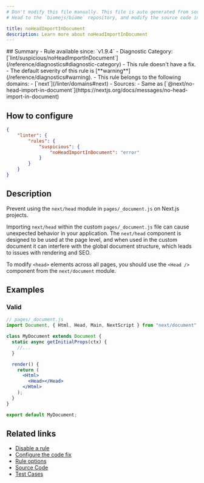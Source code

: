 ```yaml
---
# Don't modify this file manually. This file is auto generated from source, and you will lose your changes next time the website is built.
# Head to the `biomejs/biome` repository, and modify the source code in there.

title: noHeadImportInDocument
description: Learn more about noHeadImportInDocument
---
```


<Tabs>
<TabItem label="JSX and TSX" icon="seti:javascript">
## Summary
- Rule available since: `v1.9.4`
- Diagnostic Category: [`lint/suspicious/noHeadImportInDocument`](/reference/diagnostics#diagnostic-category)
- This rule doesn't have a fix.
- The default severity of this rule is [**warning**](/reference/diagnostics#warning).
- This rule belongs to the following domains:
  - [`next`](/linter/domains#next)
- Sources: 
  - Same as [`@next/no-head-import-in-document`](https://nextjs.org/docs/messages/no-head-import-in-document)

## How to configure
```json title="biome.json"
{
	"linter": {
		"rules": {
			"suspicious": {
				"noHeadImportInDocument": "error"
			}
		}
	}
}

```
## Description
Prevent using the `next/head` module in `pages/_document.js` on Next.js projects.

Importing `next/head` within the custom `pages/_document.js` file can cause
unexpected behavior in your application. The `next/head` component is designed
to be used at the page level, and when used in the custom document it can interfere
with the global document structure, which leads to issues with rendering and SEO.

To modify `<head>` elements across all pages, you should use the `<Head />`
component from the `next/document` module.

## Examples

### Valid

```jsx
// pages/_document.js
import Document, { Html, Head, Main, NextScript } from "next/document";

class MyDocument extends Document {
  static async getInitialProps(ctx) {
    //...
  }

  render() {
    return (
      <Html>
        <Head></Head>
      </Html>
    );
  }
}

export default MyDocument;
```

## Related links

- [Disable a rule](/linter/#disable-a-rule)
- [Configure the code fix](/linter#configure-the-code-fix)
- [Rule options](/linter/#rule-options)
- [Source Code](https://github.com/biomejs/biome/blob/main/crates/biome_js_analyze/src/lint/suspicious/no_head_import_in_document.rs)
- [Test Cases](https://github.com/biomejs/biome/blob/main/crates/biome_js_analyze/tests/specs/suspicious/noHeadImportInDocument)

</TabItem>
</Tabs>

